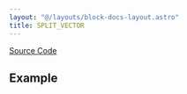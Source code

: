 ```yaml
---
layout: "@/layouts/block-docs-layout.astro"
title: SPLIT_VECTOR
---
```



<PythonDocsDisplay docstring={docstring} />

[Source Code](https://github.com/flojoy-ai/blocks/blob/main/blocks/TRANSFORMERS/VECTOR_MANIPULATION/SPLIT_VECTOR/SPLIT_VECTOR.py)

## Example
